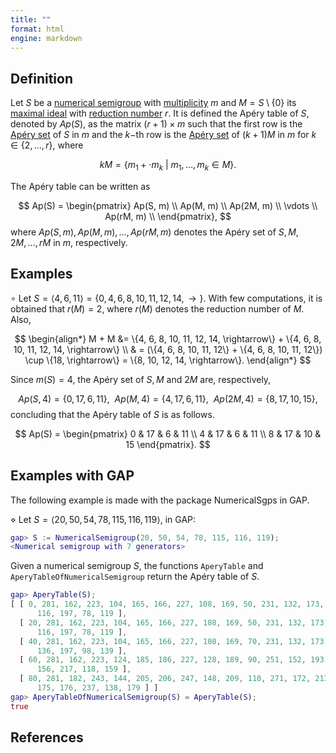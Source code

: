 ```yaml
---
title: ""
format: html
engine: markdown
---
```


<!-- Cortadellas Ben\'{\i}tez, T., Jafari, R. and Zarzuela Armengou, S., On teh Ap\'ery sets of monomial curves, Semigroup Forum, 86 (2013), 289--320. -->

## Definition

Let $S$ be a [numerical semigroup](../Basic-concepts/Numerical-semigroup.qmd) with [multiplicity](../Basic-concepts/Multiplicity.qmd) $m$ and $M = S \setminus \{0\}$ its [maximal ideal](Maximal-ideal.qmd) with [reduction number](Reduction-number.qmd) $r$. It is defined the Apéry table of $S$, denoted by $Ap(S)$, as the matrix $(r+1) \times m$ such that the first row is the [Apéry set](../Basic-concepts/Apery-set.qmd) of $S$ in $m$ and the $k-$th row is the [Apéry set](Apery-set-ideal.qmd) of $(k+1)M$ in $m$ for $k \in \{2, \ldots, r\}$, where

$$
kM = \{m_1 + \cdot m_k ~ | ~ m_1, \ldots, m_k \in M\}.
$$

The Apéry table can be written as

$$
Ap(S) = \begin{pmatrix}
  Ap(S, m) \\
  Ap(M, m) \\
  Ap(2M, m) \\
  \vdots \\
  Ap(rM, m) \\
\end{pmatrix},
$$ where $Ap(S,m), Ap(M,m), \ldots, Ap(rM,m)$ denotes the Apéry set of $S, M, 2M, \ldots, rM$ in $m$, respectively.

## Examples

$\circ$ Let $S = \langle 4, 6, 11 \rangle = \{0, 4, 6, 8, 10, 11, 12, 14, \rightarrow\}$. With few computations, it is obtained that $r(M) = 2$, where $r(M)$ denotes the reduction number of $M$. Also,

$$
\begin{align*}
M + M &= \{4, 6, 8, 10, 11, 12, 14, \rightarrow\} + \{4, 6, 8, 10, 11, 12, 14, \rightarrow\} \\
& = (\{4, 6, 8, 10, 11, 12\} + \{4, 6, 8, 10, 11, 12\}) \cup \{18, \rightarrow\} = \{8, 10, 12, 14, \rightarrow\}.
\end{align*}
$$

Since $m(S) = 4$, the Apéry set of $S, M$ and $2M$ are, respectively,

$$
Ap(S, 4) = \{0, 17, 6, 11\}, ~~ Ap(M, 4) = \{4, 17, 6, 11\}, ~~ Ap(2M, 4) = \{8, 17, 10, 15\},
$$ concluding that the Apéry table of $S$ is as follows.

$$
Ap(S) = \begin{pmatrix}
  0 & 17 & 6 & 11 \\
  4 & 17 & 6 & 11 \\
  8 & 17 & 10 & 15
\end{pmatrix}.
$$

## Examples with GAP

The following example is made with the package NumericalSgps in GAP.

$\diamond$ Let $S = \langle 20, 50, 54, 78, 115, 116, 119 \rangle$, in GAP:

``` gap
gap> S := NumericalSemigroup(20, 50, 54, 78, 115, 116, 119);
<Numerical semigroup with 7 generators>
```

Given a numerical semigroup $S$, the functions `AperyTable` and `AperyTableOfNumericalSemigroup` return the Apéry table of $S$.

``` gap
gap> AperyTable(S);
[ [ 0, 281, 162, 223, 104, 165, 166, 227, 108, 169, 50, 231, 132, 173, 54, 115,
      116, 197, 78, 119 ],
  [ 20, 281, 162, 223, 104, 165, 166, 227, 108, 169, 50, 231, 132, 173, 54, 115,
      116, 197, 78, 119 ],
  [ 40, 281, 162, 223, 104, 165, 166, 227, 108, 169, 70, 231, 132, 173, 74, 135,
      136, 197, 98, 139 ],
  [ 60, 281, 162, 223, 124, 185, 186, 227, 128, 189, 90, 251, 152, 193, 94, 155,
      156, 217, 118, 159 ],
  [ 80, 281, 182, 243, 144, 205, 206, 247, 148, 209, 110, 271, 172, 213, 114,
      175, 176, 237, 138, 179 ] ]
gap> AperyTableOfNumericalSemigroup(S) = AperyTable(S);
true
```

## References
